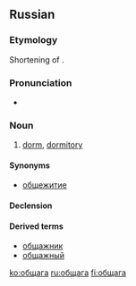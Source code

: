 ==Russian==

===Etymology===
Shortening of {{term|общежитие||sc=Cyrl|tr=obščežítie|lang=ru}}.

===Pronunciation===
* {{IPA|/ɐpˈɕːægə/|lang=ru}}

===Noun===
{{ru-noun|g=f|tr=obščága|sg=обща́га|pl=общаги}}

# {{context|colloquial|slang|lang=ru}} [[dorm]], [[dormitory]]

====Synonyms====
*[[общежитие]]

====Declension====
{{ru-noun-inan-vel-а-1|общаг|обща́г}}

====Derived terms====
*[[общажник]] {{pos n}}
*[[общажный]] {{pos a}}

[[ko:общага]]
[[ru:общага]]
[[fi:общага]]